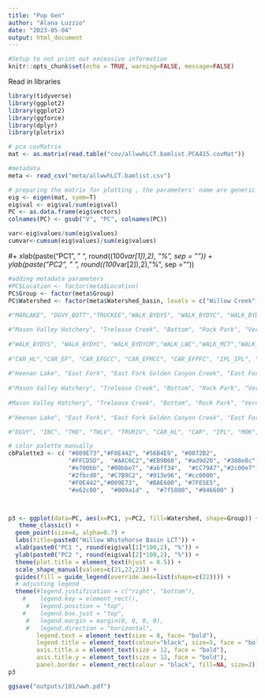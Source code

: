 ```yaml
---
title: "Pop Gen"
author: "Alana Luzzio"
date: "2023-05-04"
output: html_document
---
```



```r
#Setup to not print out excessive information
knitr::opts_chunk$set(echo = TRUE, warning=FALSE, message=FALSE)
```

Read in libraries
```r
library(tidyverse)
library(ggplot2)
library(ggplot2)
library(ggforce)
library(dplyr)
library(plotrix)
```

```r
# pca covMatrix 
mat <- as.matrix(read.table("cov/allwwhLCT.bamlist.PCA415.covMat"))

#metadata 
meta <- read_csv("meta/allwwhLCT.bamlist.csv")

# preparing the matrix for plotting , the parameters' name are generic for any covMat file
eig <- eigen(mat, symm=T)
eig$val <- eig$val/sum(eig$val)
PC <- as.data.frame(eig$vectors)
colnames(PC) <- gsub("V", "PC", colnames(PC))

var<-eig$values/sum(eig$values)
cumvar<-cumsum(eig$values)/sum(eig$values)
```
#+ xlab(paste("PC1", " ", round((100*var[1]),2), "%", sep = "")) + ylab(paste("PC2", " ", round((100*var[2]),2), "%", sep = "")) 

```r
#adding metadata parameters
#PC$Location <- factor(meta$Location)
PC$Group <- factor(meta$Group)
PC$Watershed <- factor(meta$Watershed_basin, levels = c("Willow Creek", "Little Whitehorse Creek", "Whitehorse Creek","Cottonwood Creek","willow whitehorse basin"))
  
#"MARLAKE", "DGVY_BOTT","TRUCKEE","WALK_BYDYS", "WALK_BYDYC", "WALK_BYDYCM","WALK_LWC","WALK_MCT","WALK_OhCanyon","WALK_UWC","WALK_SKD","WALK_SLV","KNG_WFCC","STN_DCAC","WALK_WLF", "WALK_MILL","ONR_OharrelCreek","WALK_ByDay","WALK_Silver","WALK_Murphy","WALK_SJR"))

#"Mason Valley Hatchery", "Trelease Creek", "Bottom", "Rock Park", "Verdi Dam", "Derby Dam", "McCarren Ranch", "Riverbend", "Patagonia", "Wingfield_Downtown", "Heenan Lake", "East Fork", "East Fork Golden Canyon Creek", "East Fork Murray Canyon Creek", "East Fork Poison Flat Creek", "Independence Lake", "North Fork Pacific Creek", "North Fork Marshall Canyon Creek", "Oharrel Creek", "Pole Creek", "Upper Truckee", "North Fork Milk Ranch Creek", "Macklin Creek"))
  
#"WALK_BYDYS", "WALK_BYDYC", "WALK_BYDYCM","WALK_LWC","WALK_MCT","WALK_OhCanyon","WALK_UWC","WALK_SKD","WALK_SLV","KNG_WFCC","STN_DCAC","WALK_WLF", "WALK_MILL","ONR_OharrelCreek","WALK_ByDay","WALK_Silver","WALK_Murphy","WALK_SJR"))
  
#"CAR_HL","CAR_EF", "CAR_EFGCC", "CAR_EFMCC", "CAR_EFPFC", "IPL_IPL", "MOK_NFPC", "MOK_NFMCC", "ONR_OHC", "TKR_PC", "TKR_UP", "MOK_NFMRC", "YUB_MC"))
  
#"Heenan Lake", "East Fork", "East Fork Golden Canyon Creek", "East Fork Murray Canyon Creek", "East Fork Poison Flat Creek", "Independence Lake", "North Fork Pacific Creek", "North Fork Marshall Canyon Creek", "Oharrel Creek", "Pole Creek", "Upper", "North Fork Milk Ranch Creek", "Macklin Creek"))
  
#"Mason Valley Hatchery", "Trelease Creek", "Bottom", "Rock Park", "Verdi Dam", "Derby Dam", "McCarren Ranch", "Riverbend", "Patagonia", "Wingfield_Downtown", "EastCreek", "SeventySix", "EightMile", "IndianCreek", "LamoilleCreek", "SunCreek", "WillowCreek", "Heenan Lake", "East Fork", "East Fork Golden Canyon Creek", "East Fork Murray Canyon Creek", "East Fork Poison Flat Creek", "Independence Lake", "North Fork Pacific Creek", "North Fork Marshall Canyon Creek", "Oharrel Creek", "Pole Creek", "Upper Truckee", "North Fork Milk Ranch Creek", "Macklin Creek"))
                                                        
#Mason Valley Hatchery", "Trelease Creek", "Bottom", "Rock Park", "Verdi Dam", "Derby Dam", "McCarren Ranch", "Riverbend", "Patagonia", "Wingfield_Downtown", "EastCreek", "SeventySix", "EightMile", "IndianCreek", "LamoilleCreek", "SunCreek", "WillowCreek"))
                                                                
#"Heenan Lake", "East Fork", "East Fork Golden Canyon Creek", "East Fork Murray Canyon Creek", "East Fork Poison Flat Creek", "Independence Lake", "North Fork Pacific Creek", "North Fork Marshall Canyon Creek", "Oharrel Creek", "Pole Creek", "Upper Truckee", "North Fork Milk Ranch Creek", "Macklin Creek"))

#"DGVY", "INC", "THD", "TWLV", "TRURIV", "CAR_HL", "CAR", "IPL", "MOK", "ONR", "TKR", "YUB", "BYDY", "WLF", "MILL", "MCT", "OHC", "SKD", "SLV", "KNG", "STN", "SJR")) # if you like to order populations do this 

# color palette manually
cbPalette3 <- c( "#009E73","#F0E442", "#56B4E9", "#0072B2",
                 "#FFCD5D",  "#AAC6C2","#EB9B68", "#ad9d20", "#388e8c", "#97113a","#f072ef", "#ff3c0e",
                 "#e700bb", "#00bbe7", "#a6ff34",  "#CC79A7","#2c00e7","#D55E00", 
                 "#2fbcd0", "#C7B9C2", "#913e96", "#cc0000",
                 "#F0E442","#009E73",  "#BAE600", "#7FE5E5",
                 "#e62c00",  "#009a1d" ,  "#7f5800", "#946600" )



p3 <- ggplot(data=PC, aes(x=PC1, y=PC2, fill=Watershed, shape=Group)) + 
   theme_classic() + 
  geom_point(size=4, alpha=0.7) + 
  labs(title=paste0("Willow Whitehorse Basin LCT")) +
  xlab(paste0("PC1 ", round(eig$val[1]*100,2), "%")) +
  ylab(paste0("PC2 ", round(eig$val[2]*100,2), "%")) +
  theme(plot.title = element_text(hjust = 0.5)) +
  scale_shape_manual(values=c(21,22,23)) +
  guides(fill = guide_legend(override.aes=list(shape=c(22)))) +
  # adjusting legend
  theme(#legend.justification = c("right", "bottom"),
    #    legend.key = element_rect(),
     #   legend.position = "top",
    #    legend.box.just = "top",
     #   legend.margin = margin(0, 0, 0, 0),
     #   legend.direction = "horizontal",
        legend.text = element_text(size = 8, face= "bold"),
        legend.title = element_text(colour="black", size=5, face = "bold"),
        axis.title.x = element_text(size = 12, face = "bold"),
        axis.title.y = element_text(size = 12, face = "bold"),
        panel.border = element_rect(colour = "black", fill=NA, size=2))
p3 

ggsave("outputs/101/wwh.pdf")
```

